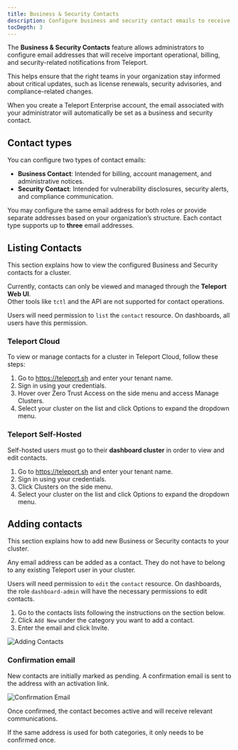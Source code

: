 ```yaml
---
title: Business & Security Contacts
description: Configure business and security contact emails to receive important updates from Teleport.
tocDepth: 3
---
```


The **Business & Security Contacts** feature allows administrators to
configure email addresses that will receive important operational,
billing, and security-related notifications from Teleport.

This helps ensure that the right teams in your organization stay
informed about critical updates, such as license renewals,
security advisories, and compliance-related changes.

When you create a Teleport Enterprise account, the email associated with
your administrator will automatically be set as a business and
security contact.

## Contact types

You can configure two types of contact emails:

- **Business Contact**: Intended for billing, account management, and administrative notices.
- **Security Contact**: Intended for vulnerability disclosures, security alerts, and compliance communication.

You may configure the same email address for both roles or provide
separate addresses based on your organization’s structure.
Each contact type supports up to **three** email addresses.

## Listing Contacts

This section explains how to view the configured Business and Security contacts for a cluster.

Currently, contacts can only be viewed and managed through the **Teleport Web UI**.  
Other tools like `tctl` and the API are not supported for contact operations.

Users will need permission to `list` the `contact` resource. On dashboards, all users have this permission.

### Teleport Cloud

To view or manage contacts for a cluster in Teleport Cloud, follow these steps:

1. Go to https://teleport.sh and enter your tenant name.
1. Sign in using your credentials.
1. Hover over Zero Trust Access on the side menu and access Manage Clusters.
1. Select your cluster on the list and click Options to expand the dropdown menu.

### Teleport Self-Hosted

Self-hosted users must go to their **dashboard cluster** in order to view and edit contacts.

1. Go to https://teleport.sh and enter your tenant name.
1. Sign in using your credentials.
1. Click Clusters on the side menu.
1. Select your cluster on the list and click Options to expand the dropdown menu.

## Adding contacts

This section explains how to add new Business or Security contacts to your cluster.

Any email address can be added as a contact. They do not have to belong
to any existing Teleport user in your cluster.

<Admonition type="note">

Users will need permission to `edit` the `contact` resource.
On dashboards, the role `dashboard-admin` will have the necessary
permissions to edit contacts.

</Admonition>

1. Go to the contacts lists following the instructions on the section below.
1. Click `Add New` under the category you want to add a contact.
1. Enter the email and click Invite.

![Adding Contacts](../img/contact-add.png)

### Confirmation email

New contacts are initially marked as pending. 
A confirmation email is sent to the address with an activation link.

![Confirmation Email](../img/contact-confirmation-email.png)

Once confirmed, the contact becomes active and will receive relevant communications.

If the same address is used for both categories, it only needs to be confirmed once.
